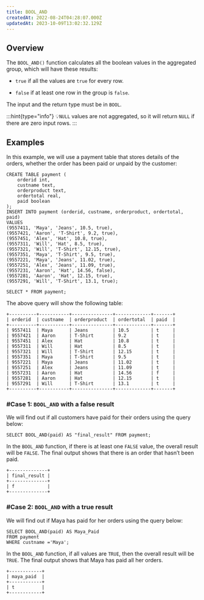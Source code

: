 ```yaml
---
title: BOOL_AND
createdAt: 2022-08-24T04:28:07.000Z
updatedAt: 2023-10-09T13:02:32.129Z
---
```


## Overview

The `BOOL_AND()` function calculates all the boolean values in the aggregated group, which will have these results:

*   `true` if all the values are `true` for every row.

*   `false` if at least one row in the group is `false`.

The input and the return type must be in `BOOL`.

:::hint{type="info"}
💡`NULL` values are not aggregated, so it will return `NULL` if there are zero input rows.
:::

## Examples

In this example, we will use a payment table that stores details of the orders, whether the order has been paid or unpaid by the customer:

```pgsql
CREATE TABLE payment (
    orderid int,
    custname text,
    orderproduct text,
    ordertotal real,
    paid boolean
);
INSERT INTO payment (orderid, custname, orderproduct, ordertotal, paid)
VALUES 
(9557411, 'Maya', 'Jeans', 10.5, true),
(9557421, 'Aaron', 'T-Shirt', 9.2, true),
(9557451, 'Alex', 'Hat', 10.8, true),
(9557311, 'Will', 'Hat', 8.5, true),
(9557321, 'Will', 'T-Shirt', 12.15, true),
(9557351, 'Maya', 'T-Shirt', 9.5, true),
(9557221, 'Maya', 'Jeans', 11.02, true),
(9557251, 'Alex', 'Jeans', 11.09, true),
(9557231, 'Aaron', 'Hat', 14.56, false),
(9557281, 'Aaron', 'Hat', 12.15, true),
(9557291, 'Will', 'T-Shirt', 13.1, true);
```

```pgsql
SELECT * FROM payment;
```

The above query will show the following table:

```pgsql
+----------+-----------+---------------+-------------+-------+
| orderid  | custname  | orderproduct  | ordertotal  | paid  |
+----------+-----------+---------------+-------------+-------+
| 9557411  | Maya      | Jeans         | 10.5        | t     |
| 9557421  | Aaron     | T-Shirt       | 9.2         | t     |
| 9557451  | Alex      | Hat           | 10.8        | t     |
| 9557311  | Will      | Hat           | 8.5         | t     |
| 9557321  | Will      | T-Shirt       | 12.15       | t     |
| 9557351  | Maya      | T-Shirt       | 9.5         | t     |
| 9557221  | Maya      | Jeans         | 11.02       | t     |
| 9557251  | Alex      | Jeans         | 11.09       | t     |
| 9557231  | Aaron     | Hat           | 14.56       | f     |
| 9557281  | Aaron     | Hat           | 12.15       | t     |
| 9557291  | Will      | T-Shirt       | 13.1        | t     |
+----------+-----------+---------------+-------------+-------+
```

### #Case 1: `BOOL_AND` with a false result

We will find out if all customers have paid for their orders using the query below:

```pgsql
SELECT BOOL_AND(paid) AS "final_result" FROM payment;
```

In the `BOOL_AND` function, if there is at least one `FALSE` value, the overall result will be `FALSE`. The final output shows that there is an order that hasn’t been paid.

```pgsql
+--------------+
| final_result |
+--------------+
| f            |
+--------------+
```

### #Case 2: `BOOL_AND` with a true result

We will find out if Maya has paid for her orders using the query below:

```pgsql
SELECT BOOL_AND(paid) AS Maya_Paid
FROM payment
WHERE custname ='Maya';
```

In the `BOOL_AND` function, if all values are `TRUE`, then the overall result will be `TRUE`. The final output shows that Maya has paid all her orders.

```pgsql
+------------+
| maya_paid  |
+------------+
| t          |
+------------+
```

